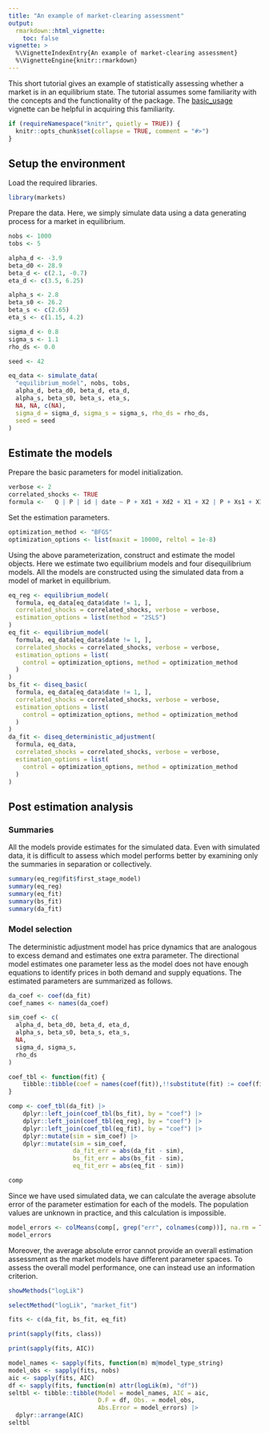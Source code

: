 ```yaml
---
title: "An example of market-clearing assessment"
output:
  rmarkdown::html_vignette:
    toc: false
vignette: >
  %\VignetteIndexEntry{An example of market-clearing assessment}
  %\VignetteEngine{knitr::rmarkdown}
---
```


This short tutorial gives an example of statistically assessing whether a market is in an equilibrium state. The tutorial assumes some familiarity with the concepts and the functionality of the package. The [basic_usage](basic_usage.html) vignette can be helpful in acquiring this familiarity.

```r
if (requireNamespace("knitr", quietly = TRUE)) {
  knitr::opts_chunk$set(collapse = TRUE, comment = "#>")
}
```

## Setup the environment

Load the required libraries.

```r
library(markets)
```

Prepare the data. Here, we simply simulate data using a data generating process for a market in equilibrium.

```r
nobs <- 1000
tobs <- 5

alpha_d <- -3.9
beta_d0 <- 28.9
beta_d <- c(2.1, -0.7)
eta_d <- c(3.5, 6.25)

alpha_s <- 2.8
beta_s0 <- 26.2
beta_s <- c(2.65)
eta_s <- c(1.15, 4.2)

sigma_d <- 0.8
sigma_s <- 1.1
rho_ds <- 0.0

seed <- 42

eq_data <- simulate_data(
  "equilibrium_model", nobs, tobs,
  alpha_d, beta_d0, beta_d, eta_d,
  alpha_s, beta_s0, beta_s, eta_s,
  NA, NA, c(NA),
  sigma_d = sigma_d, sigma_s = sigma_s, rho_ds = rho_ds,
  seed = seed
)
```

## Estimate the models

Prepare the basic parameters for model initialization.

```r
verbose <- 2
correlated_shocks <- TRUE
formula <-   Q | P | id | date ~ P + Xd1 + Xd2 + X1 + X2 | P + Xs1 + X1 + X2
```

Set the estimation parameters. 

```r
optimization_method <- "BFGS"
optimization_options <- list(maxit = 10000, reltol = 1e-8)
```

Using the above parameterization, construct and estimate the model objects. Here we estimate two equilibrium models and four disequilibrium models. All the models are constructed using the simulated data from a model of market in equilibrium.

```r
eq_reg <- equilibrium_model(
  formula, eq_data[eq_data$date != 1, ],
  correlated_shocks = correlated_shocks, verbose = verbose,
  estimation_options = list(method = "2SLS")
)
eq_fit <- equilibrium_model(
  formula, eq_data[eq_data$date != 1, ],
  correlated_shocks = correlated_shocks, verbose = verbose,
  estimation_options = list(
    control = optimization_options, method = optimization_method
  )
)
bs_fit <- diseq_basic(
  formula, eq_data[eq_data$date != 1, ],
  correlated_shocks = correlated_shocks, verbose = verbose,
  estimation_options = list(
    control = optimization_options, method = optimization_method
  )
)
da_fit <- diseq_deterministic_adjustment(
  formula, eq_data,
  correlated_shocks = correlated_shocks, verbose = verbose,
  estimation_options = list(
    control = optimization_options, method = optimization_method
  )
)
```

## Post estimation analysis 

### Summaries

All the models provide estimates for the simulated data. Even with simulated data, it is difficult to assess which model performs better by examining only the summaries in separation or collectively. 

```r
summary(eq_reg@fit$first_stage_model)
summary(eq_reg)
summary(eq_fit)
summary(bs_fit)
summary(da_fit)
```

### Model selection

The deterministic adjustment model has price dynamics that are analogous to excess demand and estimates one extra parameter. The directional model estimates one parameter less as the model does not have enough equations to identify prices in both demand and supply equations. The estimated parameters are summarized as follows.

```r
da_coef <- coef(da_fit)
coef_names <- names(da_coef)

sim_coef <- c(
  alpha_d, beta_d0, beta_d, eta_d,
  alpha_s, beta_s0, beta_s, eta_s,
  NA,
  sigma_d, sigma_s,
  rho_ds
)

coef_tbl <- function(fit) {
    tibble::tibble(coef = names(coef(fit)),!!substitute(fit) := coef(fit))
}

comp <- coef_tbl(da_fit) |> 
    dplyr::left_join(coef_tbl(bs_fit), by = "coef") |>
    dplyr::left_join(coef_tbl(eq_reg), by = "coef") |>
    dplyr::left_join(coef_tbl(eq_fit), by = "coef") |>
    dplyr::mutate(sim = sim_coef) |>
    dplyr::mutate(sim = sim_coef,
                  da_fit_err = abs(da_fit - sim),
                  bs_fit_err = abs(bs_fit - sim),
                  eq_fit_err = abs(eq_fit - sim)) 

comp
```

Since we have used simulated data, we can calculate the average absolute error of the parameter estimation for each of the models. The population values are unknown in practice, and this calculation is impossible. 

```r
model_errors <- colMeans(comp[, grep("err", colnames(comp))], na.rm = TRUE) 
model_errors
```

Moreover, the average absolute error cannot provide an overall estimation assessment as the market models have different parameter spaces. To assess the overall model performance, one can instead use an information criterion.

```r
showMethods("logLik")

selectMethod("logLik", "market_fit")

fits <- c(da_fit, bs_fit, eq_fit)

print(sapply(fits, class))

print(sapply(fits, AIC))

model_names <- sapply(fits, function(m) m@model_type_string)
model_obs <- sapply(fits, nobs)
aic <- sapply(fits, AIC)
df <- sapply(fits, function(m) attr(logLik(m), "df"))
seltbl <- tibble::tibble(Model = model_names, AIC = aic,
                         D.F = df, Obs. = model_obs,
                         Abs.Error = model_errors) |>
  dplyr::arrange(AIC)
seltbl
```
